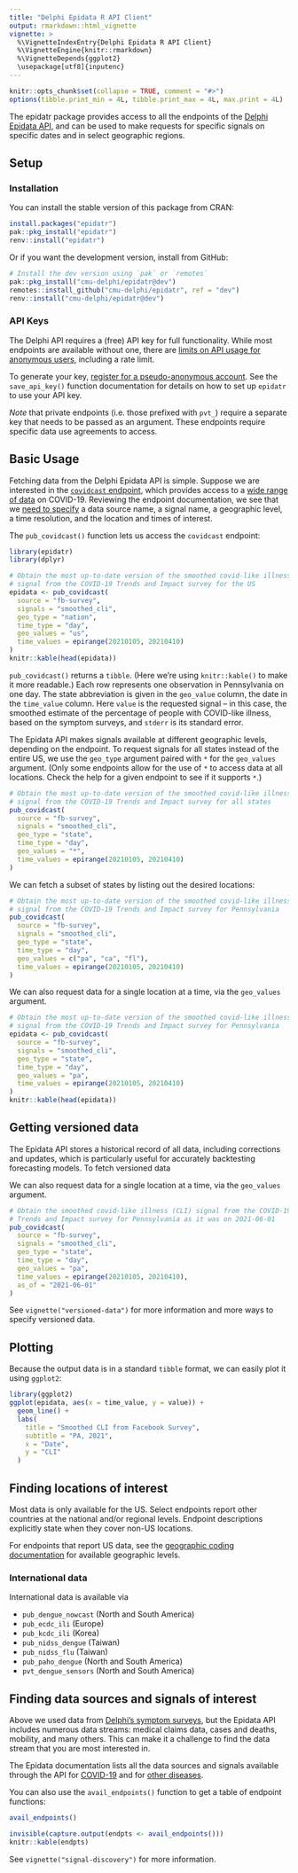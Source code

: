 ```yaml
---
title: "Delphi Epidata R API Client"
output: rmarkdown::html_vignette
vignette: >
  %\VignetteIndexEntry{Delphi Epidata R API Client}
  %\VignetteEngine{knitr::rmarkdown}
  %\VignetteDepends{ggplot2}
  \usepackage[utf8]{inputenc}
---
```


```r
knitr::opts_chunk$set(collapse = TRUE, comment = "#>")
options(tibble.print_min = 4L, tibble.print_max = 4L, max.print = 4L)
```

The epidatr package provides access to all the endpoints of the [Delphi Epidata
API](https://cmu-delphi.github.io/delphi-epidata/), and can be used to make
requests for specific signals on specific dates and in select geographic
regions.


## Setup

### Installation

You can install the stable version of this package from CRAN:

```R
install.packages("epidatr")
pak::pkg_install("epidatr")
renv::install("epidatr")
```

Or if you want the development version, install from GitHub:

```R
# Install the dev version using `pak` or `remotes`
pak::pkg_install("cmu-delphi/epidatr@dev")
remotes::install_github("cmu-delphi/epidatr", ref = "dev")
renv::install("cmu-delphi/epidatr@dev")
```

### API Keys

The Delphi API requires a (free) API key for full functionality. While most
endpoints are available without one, there are
[limits on API usage for anonymous users](https://cmu-delphi.github.io/delphi-epidata/api/api_keys.html),
including a rate limit.

To generate your key,
[register for a pseudo-anonymous account](https://api.delphi.cmu.edu/epidata/admin/registration_form).
See the `save_api_key()` function documentation for details on how to set up
`epidatr` to use your API key.

_Note_ that private endpoints (i.e. those prefixed with `pvt_`) require a
separate key that needs to be passed as an argument. These endpoints require
specific data use agreements to access.


## Basic Usage

Fetching data from the Delphi Epidata API is simple. Suppose we are
interested in the
[`covidcast` endpoint](https://cmu-delphi.github.io/delphi-epidata/api/covidcast.html),
which provides access to a
[wide range of data](https://cmu-delphi.github.io/delphi-epidata/api/covidcast_signals.html)
on COVID-19. Reviewing the endpoint documentation, we see that we
[need to specify](https://cmu-delphi.github.io/delphi-epidata/api/covidcast.html#constructing-api-queries)
a data source name, a signal name, a geographic level, a time resolution, and
the location and times of interest.

The `pub_covidcast()` function lets us access the `covidcast` endpoint:

```r
library(epidatr)
library(dplyr)

# Obtain the most up-to-date version of the smoothed covid-like illness (CLI)
# signal from the COVID-19 Trends and Impact survey for the US
epidata <- pub_covidcast(
  source = "fb-survey",
  signals = "smoothed_cli",
  geo_type = "nation",
  time_type = "day",
  geo_values = "us",
  time_values = epirange(20210105, 20210410)
)
knitr::kable(head(epidata))
```

`pub_covidcast()` returns a `tibble`. (Here we’re using `knitr::kable()` to make
it more readable.) Each row represents one observation in Pennsylvania on one
day. The state abbreviation is given in the `geo_value` column, the date in
the `time_value` column. Here `value` is the requested signal -- in this
case, the smoothed estimate of the percentage of people with COVID-like
illness, based on the symptom surveys, and `stderr` is its standard error.

The Epidata API makes signals available at different geographic levels,
depending on the endpoint. To request signals for all states instead of the
entire US, we use the `geo_type` argument paired with `*` for the
`geo_values` argument. (Only some endpoints allow for the use of `*` to
access data at all locations. Check the help for a given endpoint to see if
it supports `*`.)

```r
# Obtain the most up-to-date version of the smoothed covid-like illness (CLI)
# signal from the COVID-19 Trends and Impact survey for all states
pub_covidcast(
  source = "fb-survey",
  signals = "smoothed_cli",
  geo_type = "state",
  time_type = "day",
  geo_values = "*",
  time_values = epirange(20210105, 20210410)
)
```

We can fetch a subset of states by listing out the desired locations:

```r
# Obtain the most up-to-date version of the smoothed covid-like illness (CLI)
# signal from the COVID-19 Trends and Impact survey for Pennsylvania
pub_covidcast(
  source = "fb-survey",
  signals = "smoothed_cli",
  geo_type = "state",
  time_type = "day",
  geo_values = c("pa", "ca", "fl"),
  time_values = epirange(20210105, 20210410)
)
```

We can also request data for a single location at a time, via the `geo_values` argument.

```r
# Obtain the most up-to-date version of the smoothed covid-like illness (CLI)
# signal from the COVID-19 Trends and Impact survey for Pennsylvania
epidata <- pub_covidcast(
  source = "fb-survey",
  signals = "smoothed_cli",
  geo_type = "state",
  time_type = "day",
  geo_values = "pa",
  time_values = epirange(20210105, 20210410)
)
knitr::kable(head(epidata))
```

## Getting versioned data

The Epidata API stores a historical record of all data, including corrections and updates, which is particularly useful for accurately backtesting forecasting models. To fetch versioned data

We can also request data for a single location at a time, via the `geo_values` argument.

```r
# Obtain the smoothed covid-like illness (CLI) signal from the COVID-19
# Trends and Impact survey for Pennsylvania as it was on 2021-06-01
pub_covidcast(
  source = "fb-survey",
  signals = "smoothed_cli",
  geo_type = "state",
  time_type = "day",
  geo_values = "pa",
  time_values = epirange(20210105, 20210410),
  as_of = "2021-06-01"
)
```

See `vignette("versioned-data")` for more information and more ways to specify versioned data.


## Plotting

Because the output data is in a standard `tibble` format, we can easily plot
it using `ggplot2`:

```r
library(ggplot2)
ggplot(epidata, aes(x = time_value, y = value)) +
  geom_line() +
  labs(
    title = "Smoothed CLI from Facebook Survey",
    subtitle = "PA, 2021",
    x = "Date",
    y = "CLI"
  )
```

## Finding locations of interest

Most data is only available for the US. Select endpoints report other countries at the national and/or regional levels. Endpoint descriptions explicitly state when they cover non-US locations.

For endpoints that report US data, see the
[geographic coding documentation](https://cmu-delphi.github.io/delphi-epidata/api/covidcast_geography.html)
for available geographic levels.


### International data

International data is available via

- `pub_dengue_nowcast` (North and South America)
- `pub_ecdc_ili` (Europe)
- `pub_kcdc_ili` (Korea)
- `pub_nidss_dengue` (Taiwan)
- `pub_nidss_flu` (Taiwan)
- `pub_paho_dengue` (North and South America)
- `pvt_dengue_sensors` (North and South America)


## Finding data sources and signals of interest

Above we used data from [Delphi’s symptom surveys](https://delphi.cmu.edu/covid19/ctis/), but the Epidata API includes numerous data streams: medical claims data, cases and deaths, mobility, and many others. This can make it a challenge to find the data stream that you are most interested in.

The Epidata documentation lists all the data sources and signals available through the API for [COVID-19](https://cmu-delphi.github.io/delphi-epidata/api/covidcast_signals.html) and for [other diseases](https://cmu-delphi.github.io/delphi-epidata/api/README.html#source-specific-parameters).

You can also use the `avail_endpoints()` function to get a table of endpoint functions:

```r
avail_endpoints()
```

```r
invisible(capture.output(endpts <- avail_endpoints()))
knitr::kable(endpts)
```

See `vignette("signal-discovery")` for more information.
